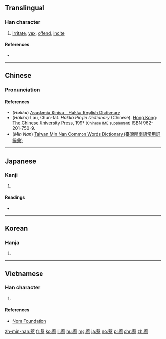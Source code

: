 ==Translingual==

===Han character===
{{Han char|rn=61|rad=心|as=09|sn=13|four=44336|canj=TKRP|ids=⿱若心}}

# [[irritate]], [[vex]], [[offend]], [[incite]]

====References====
* {{Han ref|kx=0393.010|dkj=10866|dj=0729.010|hdz=42309.010|uh=60F9|ud=24825|bh=B753|bd=46931}}

----

==Chinese==
{{zh-forms}}

===Pronunciation===
{{zh-pron
|m=rě
|c=je5
|h=pfs=nya;hpy=ngia1
|mn=jiá/liá
|w=
|mc=y
|oc=y
|ma=Zh-re.ogg
|cat=v
}}

====References====
* (''Hakka'') [http://minhakka.ling.sinica.edu.tw/bkg/hakyin/ Academia Sinica - Hakka-English Dictionary]
* (''Hakka'') Lau, Chun-fat. ''Hakka Pinyin Dictionary'' (Chinese). [[Hong Kong]]: [[w:Chinese University of Hong Kong|The Chinese University Press]], 1997 <small>(Chinese IME supplement)</small> ISBN 962-201-750-9.
* (''Min Nan'') [http://twblg.dict.edu.tw/holodict_new/result_detail.jsp?n_no=9452&curpage=1&sample=%E6%83%B9&radiobutton=1&querytarget=1&limit=20&pagenum=1&rowcount=4 Taiwan Min Nan Common Words Dictionary (臺灣閩南語常用詞辭典)]

----

==Japanese==

===Kanji===
{{ja-kanji|grade=|rs=心09}}

# {{defn|lang=ja|sort=心09}}

====Readings====
* {{ja-readings|on=[[じゃ]] (ja), [[じゃく]] (jaku)|kun=[[ひく]] (hiku)}}

----

==Korean==

===Hanja===
{{ko-hanja|hangeul=야|eumhun=|rv=ya|mr=ya|y=ya}}

# {{defn|lang=ko|sort=心09}}

----

==Vietnamese==

===Han character===
{{vi-hantu|[[nhạ]]|rs=心09}}

# {{defn|lang=vi|sort=心09}}

====References====
* [http://nomfoundation.org/common/nom_details.php?codepoint=60f9 Nom Foundation]

[[zh-min-nan:惹]]
[[fr:惹]]
[[ko:惹]]
[[li:惹]]
[[hu:惹]]
[[mg:惹]]
[[ja:惹]]
[[no:惹]]
[[pl:惹]]
[[chr:惹]]
[[zh:惹]]